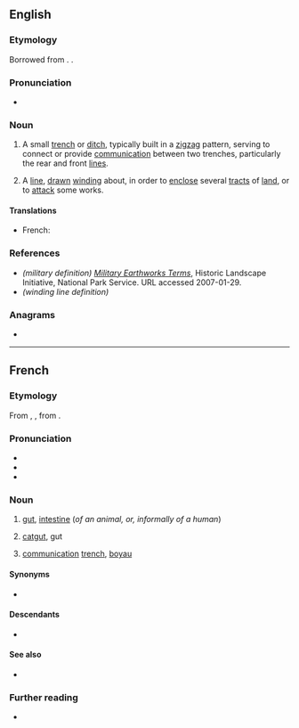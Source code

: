 ==English==

===Etymology===
Borrowed from {{bor|en|fr|boyau}}. {{doublet|en|bowel}}.

===Pronunciation===
* {{a|UK}} {{IPA|en|/ˈbwɑːjəʊ/|/ˈbɔɪəʊ/}}

===Noun===
{{en-noun}}

# {{lb|en|military}} A small [[trench]] or [[ditch]], typically built in a [[zigzag]] pattern, serving to connect or provide [[communication]] between two trenches, particularly the rear and front [[line]]s.
# A [[line]], [[drawn]] [[wind]]ing about, in order to [[enclose]] several [[tract]]s of [[land]], or to [[attack]] some works.

====Translations====
{{trans-top|passage connecting two trenches}}
* French: {{t+|fr|boyau|m}}
{{trans-mid}}
{{trans-bottom}}

===References===
* ''(military definition)'' ''[https://web.archive.org/web/20070217234508/http://www.cr.nps.gov/hps/hli/currents/earthworks/glossaryA_C.htm Military Earthworks Terms]'', Historic Landscape Initiative, National Park Service. URL accessed 2007-01-29.
* ''(winding line definition)'' {{R:Cyclopaedia 1728}}

===Anagrams===
* {{anagrams|en|a=abouy|Ayoub|Yoabu|bayou}}

----

==French==

===Etymology===
From {{inh|fr|fro|boiel|boïel}}, {{m|fro|bouel}}, from {{inh|fr|la|botellus}}.

===Pronunciation===
* {{fr-IPA}}
* {{audio|fr|LL-Q150 (fra)-LoquaxFR-boyau.wav|Audio}}
* {{rhymes|fr|o|s=2}}

===Noun===
{{fr-noun|m|boyaux}}

# {{lb|fr|anatomy}} [[gut]], [[intestine]] (''of an animal, or, informally of a human'')
# [[catgut]], gut
# {{lb|fr|military}} [[communication]] [[trench]], [[#English|boyau]]

====Synonyms====
* {{sense|gut}} {{l|fr|intestin}}

====Descendants====
* {{desc|en|boyau|bor=1}}

====See also====
* {{l|fr|entrailles}}

===Further reading===
* {{R:TLFi}}